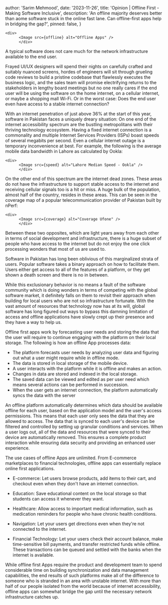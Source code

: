 

  author: 'Sarim Mehmood',
  date: '2023-11-26',
  title: 'Opinion | Offline First - Making Software Inclusive',
  description:
    'An offline majority deserves better than aome software stuck in the online fast lane. Can offline-first apps help in bridging the gap?',
  pinned: false,
}

    <div>
          <Image src={offline} alt="Offline Apps" />
          </div>


A typical software does not care much for the network infrastructure available to the end user. 

Frayed UI/UX designers will spend their nights on carefully crafted and suitably nuanced screens, hordes of engineers will sit through grueling code reviews to build a pristine codebase that flawlessly executes the business logic, and the sales team will promise electrifying returns to the stakeholders in lengthy board meetings but no one really cares if the end user will be using the software on the home internet, on a cellular internet, or maybe a shopping mall Wi-Fi. Or in the worst case: Does the end user even have access to a stable internet connection?     

With an internet penetration of just above 36% at the start of this year, software in Pakistan faces a uniquely dreary situation: On one end of the internet accessibility spectrum are the bustling metropolitans with their thriving technology ecosystem. Having a fixed internet connection is a commonality and multiple Internet Services Providers (ISPs) boast speeds of several megabits per second. Even a cellular internet outage is a temporary inconvenience at best. For example, the following is the average mobile data bandwidth in Lahore as calculated by Ookla:

    <div>
          <Image src={speed} alt="Lahore Median Speed - Ookla" />
          </div>

On the other end of this spectrum are the internet dead zones. These areas do not have the infrastructure to support stable access to the internet and receiving cellular signals too is a hit or miss. A huge bulk of the population, almost half of the country, resides in these areas. This can be seen in the coverage map of a popular telecommunication provider of Pakistan built by nPerf:

    <div>
          <Image src={coverage} alt="Coverage Ufone" />
          </div>

Between these two opposites, which are light years away from each other in terms of social development and infrastructure, there is a huge subset of people who have access to the internet but do not enjoy the one click processing wonders that most of us are used to.

Software in Pakistan has long been oblivious of this marginalized strata of users. Popular software takes a binary approach on how to facilitate them. Users either get access to all of the features of a platform, or they get shown a death screen and there is no in between.

While this exclusionary behavior is no means a fault of the software community which is doing wonders in terms of competing with the global software market, it definitely falls on them to revisit their approach when building for local users who are not so infrastructure fortunate. With the vast amount of resources that technology now has at its will, global software has long figured out ways to bypass this damning limitation of access and offline applications have slowly crept up their presence and they have a way to help us.

Offline first apps work by forecasting user needs and storing the data that the user will require to continue engaging with the platform on their local storage. The following is how an offline App processes data:

- The platform forecasts user needs by analyzing user data and figuring out what a user might require while in offline mode.
- The data is stored in local storage of the mobile device.
- A user interacts with the platform while it is offline and makes an action.
- Changes in data are stored and indexed in the local storage.
- The saved data can be viewed and edited as per user need which means several actions can be performed in succession.
- When the user gets an internet connection, the platform automatically syncs the data with the server

An offline platform automatically determines which data should be available offline for each user, based on the application model and the user's access permissions. This means that each user only sees the data that they are allowed to access. The data that is synced to each user's device can be filtered and controlled by setting up granular conditions and services. When a user logs out, all of the data and resources that were synced to their device are automatically removed. This ensures a complete product interaction while ensuring data security and providing an enhanced user experience.

The use cases of offline Apps are unlimited. From E-commerce marketplaces to financial technologies, offline apps can essentially replace online first applications. 

- E-commerce: Let users browse products, add items to their cart, and checkout even when they don't have an internet connection. 

- Education: Save educational content on the local storage so that students can access it whenever they want.

- Healthcare: Allow access to important medical information, such as medication reminders for people who have chronic health conditions.

- Navigation: Let your users get directions even when they're not connected to the internet.

- Financial Technology: Let your users check their account balance, make time-sensitive bill payments, and transfer restricted funds while offline. These transactions can be queued and settled with the banks when the internet is available. 

While offline first Apps require the product and development team to spend considerable time on building synchronization and data management capabilities, the end results of such platforms make all of the difference to someone who is stranded in an area with unstable internet. With more than half of our people isolated from the world because of internet accessibility, offline apps can somewhat bridge the gap until the necessary network infrastructure catches up.  



